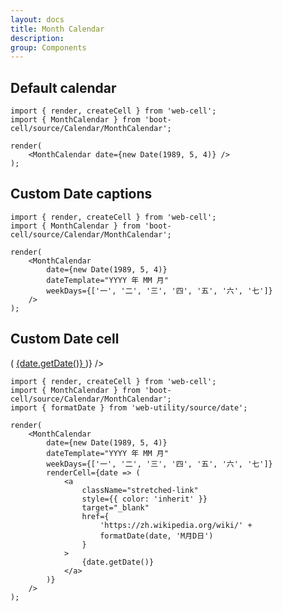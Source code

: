 ```yaml
---
layout: docs
title: Month Calendar
description:
group: Components
---
```




## Default calendar

<Example>
    <MonthCalendar date={new Date(1989, 5, 4)} />
</Example>

```TSX
import { render, createCell } from 'web-cell';
import { MonthCalendar } from 'boot-cell/source/Calendar/MonthCalendar';

render(
    <MonthCalendar date={new Date(1989, 5, 4)} />
);
```

## Custom Date captions

<Example>
    <MonthCalendar
        date={new Date(1989, 5, 4)}
        dateTemplate="YYYY 年 MM 月"
        weekDays={['一', '二', '三', '四', '五', '六', '七']}
    />
</Example>

```TSX
import { render, createCell } from 'web-cell';
import { MonthCalendar } from 'boot-cell/source/Calendar/MonthCalendar';

render(
    <MonthCalendar
        date={new Date(1989, 5, 4)}
        dateTemplate="YYYY 年 MM 月"
        weekDays={['一', '二', '三', '四', '五', '六', '七']}
    />
);
```

## Custom Date cell

<Example>
    <MonthCalendar
        date={new Date(1989, 5, 4)}
        dateTemplate="YYYY 年 MM 月"
        weekDays={['一', '二', '三', '四', '五', '六', '七']}
        renderCell={date => (
            <a
                className="stretched-link"
                style={{ color: 'inherit' }}
                target="_blank"
                href={
                    'https://zh.wikipedia.org/wiki/' +
                    formatDate(date, 'M月D日')
                }
            >
                {date.getDate()}
            </a>
        )}
    />
</Example>

```TSX
import { render, createCell } from 'web-cell';
import { MonthCalendar } from 'boot-cell/source/Calendar/MonthCalendar';
import { formatDate } from 'web-utility/source/date';

render(
    <MonthCalendar
        date={new Date(1989, 5, 4)}
        dateTemplate="YYYY 年 MM 月"
        weekDays={['一', '二', '三', '四', '五', '六', '七']}
        renderCell={date => (
            <a
                className="stretched-link"
                style={{ color: 'inherit' }}
                target="_blank"
                href={
                    'https://zh.wikipedia.org/wiki/' +
                    formatDate(date, 'M月D日')
                }
            >
                {date.getDate()}
            </a>
        )}
    />
);
```
